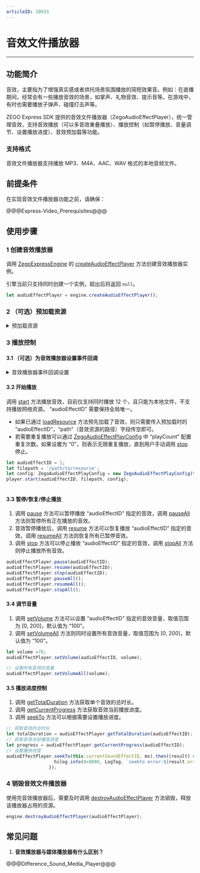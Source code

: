```yaml
---
articleID: 20933
---
```

# 音效文件播放器

- - -

## 功能简介

音效，主要指为了增强真实感或者烘托场景氛围播放的简短效果音。例如：在直播期间，经常会有一些播放音效的场景，如掌声、礼物音效、提示音等。在游戏中，有时也需要播放子弹声、碰撞打击声等。 

ZEGO Express SDK 提供的音效文件播放器（ZegoAudioEffectPlayer），统一管理音效，支持音效播放（可以多音效重叠播放）、播放控制（如暂停播放、音量调节、设置播放进度）、音效预加载等功能。

### 支持格式

音效文件播放器支持播放 MP3、M4A、AAC、WAV 格式的本地音频文件。

## 前提条件

在实现音效文件播放器功能之前，请确保：

@@@Express-Video_Prerequisites@@@

## 使用步骤

### 1 创建音效播放器

调用 [ZegoExpressEngine](/unique-api/express-video-sdk/zh/ets_ohos/classes/_zegoexpressengine_.zegoexpressengine.html) 的 [createAudioEffectPlayer](/unique-api/express-video-sdk/zh/ets_ohos/classes/_zegoexpressengine_.zegoexpressengine.html#createaudioeffectplayer) 方法创建音效播放器实例。

<div class="mk-warning">

引擎当前只支持同时创建一个实例，超出后将返回 `null`。  
</div>

```ts
let audioEffectPlayer = engine.createAudioEffectPlayer();
```

### 2 （可选）预加载资源

<details class="zg-primary">
    <summary>预加载资源</summary>

在频繁播放相同音效场景中，SDK 为了优化重复读文件并解码的性能，提供了预加载音效文件到内存中的功能。

调用  [loadResource](/unique-api/express-video-sdk/zh/ets_ohos/classes/_zegoexpressdefines_.zegoaudioeffectplayer.html#loadresource) 方法加载音效资源，可通过 “callback” 参数来监听加载的结果，显示加载成功后方可播放。最多支持同时预加载 15 个本地音效文件（不支持网络资源），并且单个音效文件时长不能超过 30s，否则加载会报错。

当加载的音效使用完成后，可以调用 [unloadResource](/unique-api/express-video-sdk/zh/ets_ohos/classes/_zegoexpressdefines_.zegoaudioeffectplayer.html#unloadresource) 接口卸载，以释放相关资源。否则 SDK 将在 [ZegoAudioEffectPlayer](/unique-api/express-video-sdk/zh/ets_ohos/classes/_zegoexpressdefines_.zegoaudioeffectplayer.html) 实例释放时会自动卸载已加载的音效。


<div class="mk-hint">

预加载为非必须操作，为了提高性能或者需要反复播放某个特定的音效时推荐使用。   
</div>


```ts
// 加载音效资源
let soundID = 1;
let filepath: string = '/path/to/resource';
audioEffectPlayer.loadResource(soundID, filepath);

// 卸载音效资源
audioEffectPlayer.unloadResource(soundID);
```
</details>

### 3 播放控制

#### 3.1 （可选）为音效播放器设置事件回调

<details class="zg-primary">
    <summary>音效播放器事件回调设置</summary>

可以根据需要调用音效播放器的 [onAudioEffectPlayerStateUpdate](/unique-api/express-video-sdk/zh/ets_ohos/interfaces/_zegoexpresseventhandler_.zegoaudioeffectplayerlistener.html#onaudioeffectplayerstateupdate) 方法为播放器设置事件回调，用于监听“音效播放状态改变”等通知。

```ts
this.player.on('onAudioEffectPlayerStateUpdate', (audioEffectID: number, state: ZegoAudioEffectPlayState, errorCode: number) => {
        let msg: string = `onAudioEffectPlayerStateUpdate. id: ${audioEffectID}, state: ${state}, error:${errorCode}`;
        this.logInfo(msg);
        hilog.info(0x0000, LogTag, msg);
      })
```
</details>


#### 3.2 开始播放

调用 [start](/unique-api/express-video-sdk/zh/ets_ohos/classes/_zegoexpressdefines_.zegoaudioeffectplayer.html#start) 方法播放音效，目前仅支持同时播放 12 个，且只能为本地文件，不支持播放网络资源。 “audioEffectID” 需要保持全局唯一。

* 如果已通过 [loadResource](/unique-api/express-video-sdk/zh/ets_ohos/classes/_zegoexpressdefines_.zegoaudioeffectplayer.html#loadresource) 方法预先加载了音效，则只需要传入预加载时的 “audioEffectID”，“path”（音效资源的路径）字段传空即可。
* 若需要重复播放可以通过 [ZegoAudioEffectPlayConfig](/unique-api/express-video-sdk/zh/ets_ohos/classes/_zegoexpressdefines_.zegoaudioeffectplayconfig.html) 中 “playCount” 配置重复次数。如果设置为 “0”，则表示无限重复播放，直到用户手动调用 [stop](/unique-api/express-video-sdk/zh/ets_ohos/classes/_zegoexpressdefines_.zegoaudioeffectplayer.html#stop) 停止。

```ts
let audioEffectID = 1;
let filepath = '/path/to/resource';
let config: ZegoAudioEffectPlayConfig = new ZegoAudioEffectPlayConfig(this.repeat, this.is_publish);
player.start(audioEffectID, filepath, config);
    
```

#### 3.3 暂停/恢复/停止播放

1. 调用 [pause](/unique-api/express-video-sdk/zh/ets_ohos/classes/_zegoexpressdefines_.zegoaudioeffectplayer.html#pause) 方法可以暂停播放 “audioEffectID” 指定的音效，调用 [pauseAll](/unique-api/express-video-sdk/zh/ets_ohos/classes/_zegoexpressdefines_.zegoaudioeffectplayer.html#pauseall) 方法则暂停所有正在播放的音效。
2. 音效暂停播放后，调用 [resume](/unique-api/express-video-sdk/zh/ets_ohos/classes/_zegoexpressdefines_.zegoaudioeffectplayer.html#resume) 方法可以恢复播放 “audioEffectID” 指定的音效，调用 [resumeAll](/unique-api/express-video-sdk/zh/ets_ohos/classes/_zegoexpressdefines_.zegoaudioeffectplayer.html#resumeall) 方法则恢复所有已暂停音效。
3. 调用 [stop](/unique-api/express-video-sdk/zh/ets_ohos/classes/_zegoexpressdefines_.zegoaudioeffectplayer.html#stop) 方法可以停止播放 “audioEffectID” 指定的音效，调用 [stopAll](/unique-api/express-video-sdk/zh/ets_ohos/classes/_zegoexpressdefines_.zegoaudioeffectplayer.html#stopall) 方法则停止播放所有音效。

```ts
audioEffectPlayer.pause(audioEffectID);
audioEffectPlayer.resume(audioEffectID);
audioEffectPlayer.stop(audioEffectID);
audioEffectPlayer.pauseAll();
audioEffectPlayer.resumeAll();
audioEffectPlayer.stopAll();
```

#### 3.4 调节音量

1. 调用 [setVolume](/unique-api/express-video-sdk/zh/ets_ohos/classes/_zegoexpressdefines_.zegoaudioeffectplayer.html#setvolume) 方法可以设置 “audioEffectID” 指定的音效音量，取值范围为 [0, 200]，默认值为 “100”。
2. 调用 [setVolumeAll](/unique-api/express-video-sdk/zh/ets_ohos/classes/_zegoexpressdefines_.zegoaudioeffectplayer.html#setvolumeall) 方法则同时设置所有音效音量，取值范围为 [0, 200]，默认值为 “100”。

```ts
let volume =70;
audioEffectPlayer.setVolume(audioEffectID, volume);

// 设置所有音效的音量
audioEffectPlayer.setVolumeAll(volume);
```

#### 3.5 播放进度控制

1. 调用 [getTotalDuration](/unique-api/express-video-sdk/zh/ets_ohos/classes/_zegoexpressdefines_.zegoaudioeffectplayer.html#gettotalduration) 方法获取单个音效的总时长。
2. 调用 [getCurrentProgress](/unique-api/express-video-sdk/zh/ets_ohos/classes/_zegoexpressdefines_.zegoaudioeffectplayer.html#getcurrentprogress) 方法获取音效当前播放进度。
3. 调用 [seekTo](/unique-api/express-video-sdk/zh/ets_ohos/classes/_zegoexpressdefines_.zegoaudioeffectplayer.html#seekto) 方法可以根据需要设置播放进度。

```ts
// 获取音效的总时长
let totalDuration = audioEffectPlayer.getTotalDuration(audioEffectID);
// 获取音效当前播放进度
let progress = audioEffectPlayer.getCurrentProgress(audioEffectID);
// 设置播放进度
audioEffectPlayer.seekTo(this.currentSoundEffectID, ms).then((result) => {
                  hilog.info(0x0000, LogTag, `seekto error:${result.errorCode}`);
                });
```


### 4 销毁音效文件播放器

使用完音效播放器后，需要及时调用 [destroyAudioEffectPlayer](/unique-api/express-video-sdk/zh/ets_ohos/classes/_zegoexpressengine_.zegoexpressengine.html#destroyaudioeffectplayer) 方法销毁，释放该播放器占用的资源。

```ts
engine.destroyAudioEffectPlayer(audioEffectPlayer);
```

## 常见问题

1. **音效播放器与媒体播放器有什么区别？**

@@@Difference_Sound_Media_Player@@@
